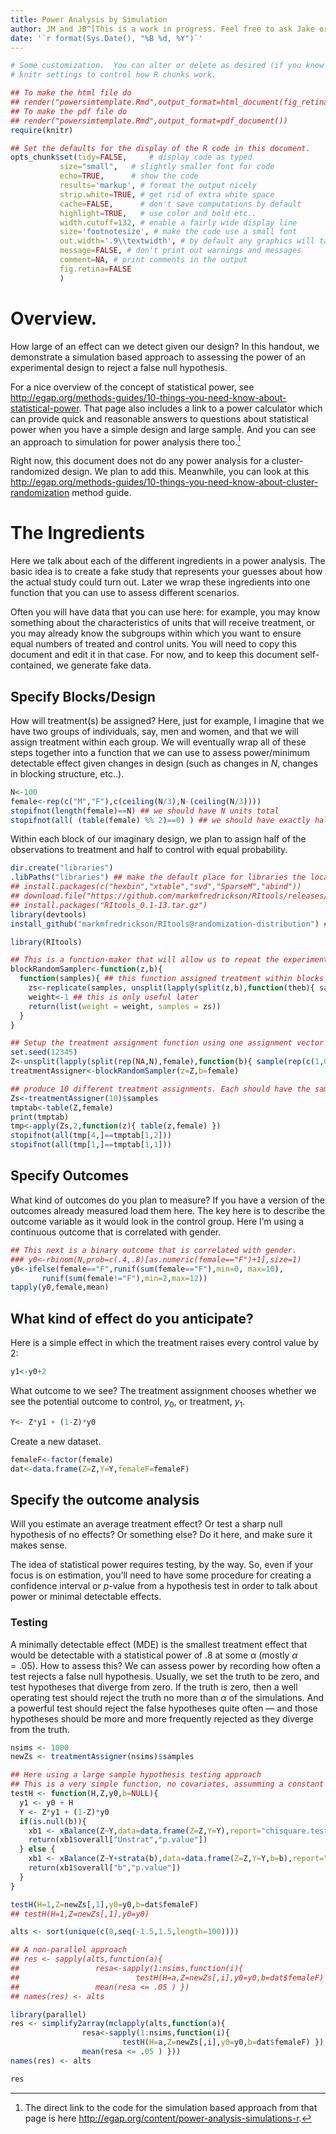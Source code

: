 ```yaml
---
title: Power Analysis by Simulation
author: JM and JB^[This is a work in progress. Feel free to ask Jake or Juan Manuel for help.]
date: '`r format(Sys.Date(), "%B %d, %Y")`'
---
```



```r
# Some customization.  You can alter or delete as desired (if you know what you are doing).
# knitr settings to control how R chunks work.

## To make the html file do
## render("powersimtemplate.Rmd",output_format=html_document(fig_retina=FALSE))
## To make the pdf file do
## render("powersimtemplate.Rmd",output_format=pdf_document())
require(knitr)

## Set the defaults for the display of the R code in this document.
opts_chunk$set(tidy=FALSE,     # display code as typed
	       size="small",   # slightly smaller font for code
	       echo=TRUE,      # show the code
	       results='markup', # format the output nicely
	       strip.white=TRUE, # get rid of extra white space
	       cache=FALSE,      # don't save computations by default
	       highlight=TRUE,   # use color and bold etc..
	       width.cutoff=132, # enable a fairly wide display line
	       size='footnotesize', # make the code use a small font
	       out.width='.9\\textwidth', # by default any graphics will take up most of the page
	       message=FALSE, # don't print out warnings and messages
	       comment=NA, # print comments in the output
	       fig.retina=FALSE
	       )
```


# Overview.

How large of an effect can we detect given our design?  In this handout, we demonstrate a simulation based approach to assessing the power of an experimental design to reject a false null hypothesis.

For a nice overview of the concept of statistical power, see <http://egap.org/methods-guides/10-things-you-need-know-about-statistical-power>. That page also includes a link to a power calculator which can provide quick and reasonable answers to questions about statistical power when you have a simple design and large sample. And you can see an approach to simulation for power analysis there too.^[The direct link to the code for the simulation based approach from that page is here <http://egap.org/content/power-analysis-simulations-r>.]

Right now, this document does not do any power analysis for a cluster-randomized design. We plan to add this. Meanwhile, you can look at this <http://egap.org/methods-guides/10-things-you-need-know-about-cluster-randomization> method guide.


# The Ingredients

Here we talk about each of the different ingredients in a power analysis. The basic idea is to create a fake study that represents your guesses about how the actual study could turn out. Later we wrap these ingredients into one function that you can use to assess different scenarios.

Often you will have data that you can use here: for example, you may know something about the characteristics of units that will receive treatment, or you may already know the subgroups within which you want to ensure equal numbers of treated and control units. You will need to copy this document and edit it in that case. For now, and to keep this document self-contained, we generate fake data.

## Specify Blocks/Design

How will treatment(s) be assigned? Here, just for example, I imagine that we have two groups of individuals, say, men and women, and that we will assign treatment within each group. We will eventually wrap all of these steps together into a function that we can use to assess power/minimum detectable effect given changes in design (such as changes in $N$, changes in blocking structure, etc..).

```r
N<-100
female<-rep(c("M","F"),c(ceiling(N/3),N-(ceiling(N/3))))
stopifnot(length(female)==N) ## we should have N units total
stopifnot(all( (table(female) %% 2)==0) ) ## we should have exactly half female and half male
```

Within each block of our imaginary design, we plan to assign half of the observations to treatment and half to control with equal probability.


```r
dir.create("libraries")
.libPaths("libraries") ## make the default place for libraries the local one
## install.packages(c("hexbin","xtable","svd","SparseM","abind"))
## download.file("https://github.com/markmfredrickson/RItools/releases/download/rand-dist-v1.0/RItools_0.1-12.tar.gz",destfile="RItools_0.1-12.tar.gz")
## install.packages("RItools_0.1-13.tar.gz")
library(devtools)
install_github("markmfredrickson/RItools@randomization-distribution") ## use @clusters if cluster randomized trial
```

```r
library(RItools)

## This is a function-maker that will allow us to repeat the experiment.
blockRandomSampler<-function(z,b){
  function(samples){ ## this function assigned treatment within blocks
    zs<-replicate(samples, unsplit(lapply(split(z,b),function(theb){ sample(rep(c(1,0),round(length(theb)/2))) }),b))
    weight<-1 ## this is only useful later
    return(list(weight = weight, samples = zs))
  }
}

## Setup the treatment assignment function using one assignment vector (Z)
set.seed(12345)
Z<-unsplit(lapply(split(rep(NA,N),female),function(b){ sample(rep(c(1,0),round(length(b)/2))) }),female)
treatmentAssigner<-blockRandomSampler(z=Z,b=female)

## produce 10 different treatment assignments. Each should have the same number of men, women, treated and controls
Zs<-treatmentAssigner(10)$samples
tmptab<-table(Z,female)
print(tmptab)
tmp<-apply(Zs,2,function(z){ table(z,female) })
stopifnot(all(tmp[4,]==tmptab[1,2]))
stopifnot(all(tmp[1,]==tmptab[1,1]))

```

## Specify Outcomes

What kind of outcomes do you plan to measure? If you have a version of the outcomes already measured load them here. The key here is to describe the outcome variable as it would look in the control group. Here I'm using a continuous outcome that is correlated with gender.

```r
## This next is a binary outcome that is correlated with gender.
### y0<-rbinom(N,prob=c(.4,.8)[as.numeric(female=="F")+1],size=1)
y0<-ifelse(female=="F",runif(sum(female=="F"),min=0, max=10),
	   runif(sum(female!="F"),min=2,max=12))
tapply(y0,female,mean)
```

## What kind of effect do you anticipate?

Here is a simple effect in which the treatment raises every control value by 2:

```r
y1<-y0+2
````

What outcome to we see? The treatment assignment chooses whether we see the potential outcome to control, $y_0$, or treatment, $y_1$.

```r
Y<- Z*y1 + (1-Z)*y0
```

Create a new dataset.

```r
femaleF<-factor(female)
dat<-data.frame(Z=Z,Y=Y,femaleF=femaleF)
```

## Specify the outcome analysis

Will you estimate an average treatment effect? Or test a sharp null hypothesis of no effects? Or something else? Do it here, and make sure it makes sense.

The idea of statistical power requires testing, by the way. So, even if your focus is on estimation, you'll need to have some procedure for creating a confidence interval or $p$-value from a hypothesis test in order to talk about power or minimal detectable effects.

### Testing

A minimally detectable effect (MDE) is the smallest treatment effect that would be detectable with a statistical power of .8 at some $\alpha$ (mostly $\alpha=.05$). How to assess this? We can assess power by recording how often a test rejects a false null hypothesis. Usually, we set the truth to be zero, and test hypotheses that diverge from zero. If the truth is zero, then a well operating test should reject the truth no more than $\alpha$ of the simulations. And a powerful test should reject the false hypotheses quite often --- and those hypotheses should be more and more frequently rejected as they diverge from the truth.

```r

nsims <- 1000
newZs <- treatmentAssigner(nsims)$samples

## Here using a large sample hypothesis testing approach
## This is a very simple function, no covariates, assumming a constant additive effect
testH <- function(H,Z,y0,b=NULL){
  y1 <- y0 + H
  Y <- Z*y1 + (1-Z)*y0
  if(is.null(b)){ 
    xb1 <- xBalance(Z~Y,data=data.frame(Z=Z,Y=Y),report="chisquare.test")
    return(xb1$overall["Unstrat","p.value"])
  } else {
    xb1 <- xBalance(Z~Y+strata(b),data=data.frame(Z=Z,Y=Y,b=b),report="chisquare.test")
    return(xb1$overall["b","p.value"])
  }
}

testH(H=1,Z=newZs[,1],y0=y0,b=dat$femaleF)
## testH(H=1,Z=newZs[,1],y0=y0)

alts <- sort(unique(c(0,seq(-1.5,1.5,length=100))))

## A non-parallel approach
## res <- sapply(alts,function(a){
##                 resa<-sapply(1:nsims,function(i){
##                          testH(H=a,Z=newZs[,i],y0=y0,b=dat$femaleF) })
##                 mean(resa <= .05 ) })
## names(res) <- alts

library(parallel)
res <- simplify2array(mclapply(alts,function(a){
                resa<-sapply(1:nsims,function(i){
                         testH(H=a,Z=newZs[,i],y0=y0,b=dat$femaleF) })
                mean(resa <= .05 ) }))
names(res) <- alts

res

```


